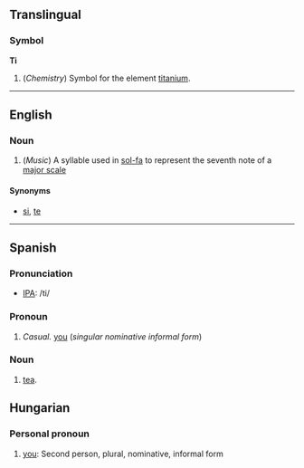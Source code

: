 ==Translingual==
===Symbol===
'''Ti'''

#(''Chemistry'') Symbol for the element [[titanium]].

----
==English==
===Noun===

#(''Music'') A syllable used in [[sol-fa]] to represent the seventh note of a [[major scale]]

====Synonyms====
*[[si]], [[te]]

----
==Spanish==
===Pronunciation===
*[[w:IPA|IPA]]: /ti/

===Pronoun===
#''Casual.'' [[you]] (''singular nominative informal form'')

===Noun===
#[[tea]].


==Hungarian==
===Personal pronoun===

#[[you]]: Second person, plural, nominative, informal form